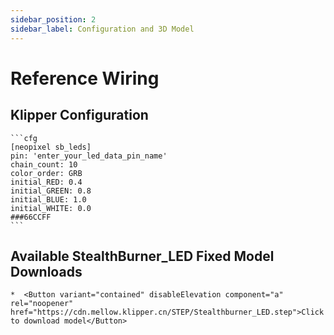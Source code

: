 ```yaml
---
sidebar_position: 2
sidebar_label: Configuration and 3D Model
---
```


# Reference Wiring

## Klipper Configuration

    ```cfg
    [neopixel sb_leds]
    pin: 'enter_your_led_data_pin_name'
    chain_count: 10
    color_order: GRB
    initial_RED: 0.4
    initial_GREEN: 0.8
    initial_BLUE: 1.0
    initial_WHITE: 0.0
    ###66CCFF
    ```

## Available StealthBurner_LED Fixed Model Downloads

    *  <Button variant="contained" disableElevation component="a" rel="noopener" href="https://cdn.mellow.klipper.cn/STEP/Stealthburner_LED.step">Click to download model</Button>
